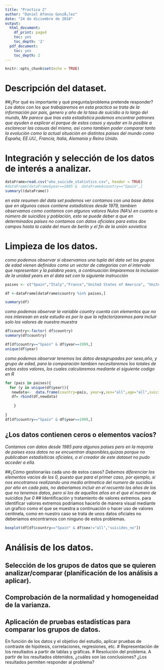 ```yaml
---
title: "Practica 2"
author: "Daniel Afonso GonzÃ¡lez"
date: "24 de diciembre de 2018"
output:
  html_document:
    df_print: paged
    toc: yes
    toc_depth: '2'
  pdf_document:
    toc: yes
    toc_depth: 2
---
```


```r
knitr::opts_chunk$set(echo = TRUE)
```

# Descripción del dataset. 
##¿Por qué es importante y qué pregunta/problema pretende responder?
_Los datos con los que trabajaremos en esta practica se trata de la información por pais, genero y año de la tasa de suicidio a lo largo del mundo, Me parece que tras esta estadistica podemos encontrar patrones que ayuden a explicar el porque de estos casos y ayudar en lo posible a esclarecer las casuas del mismo, asi como tambien poder comparar tanto la evolución como la actual situación en distintos paises del mundo como España, EE.UU., Francia, Italia, Alemania y Reino Unido._

# Integración y selección de los datos de interés a analizar.
```r
dataFrame=read.csv("who_suicide_statistics.csv", header = TRUE)
#dataFrame[dataFrame$year==2005 &  dataFrame$country=="Spain",]
summary((dataFrame))

```
_en este resumen del data set podemos ver contamos con una base datos que en algunos casos contiene estadisticas desde 1979, tambien observamos como contamos con algunos valores Nulos (NA's) en cuanto a número de suicidios y población, esto se puede deber a que en determinados paises no contamos con datos oficiales para estos dos campos hasta la caida del muro de berlin y el fin de la unión sovietica_

# Limpieza de los datos.

_como podemos observar si observamos una tupla del data set los grupos de edad vienen definidos como un vector de categorias con el intervalo que representan y la palabra years, a continuación limpiaremos la inclusion de la unidad years en el data set con la siguiente instrucción_
```r
paises <- c("Spain","Italy","France","United States of America", "United Kingdom","Germany")

df <-dataFrame[dataFrame$country %in% paises,]

summary(df)
```
_como podemos observar la variable country cuenta con elementos que no nos interesan en este estudio es por lo que la refactorizaremos para incluir solo los valores de nuestra muestra_
```r
df$country<-factor( df$country)
summary(df$country)

df[df$country=="Spain" & df$year==1999,]
unique(df$year)
```
_como podemos observar tenemos los datos desagrupados por sexo,año, y grupo de edad, para la comparación tambien necesitaremos los totales de estos estos valores, los cuales calcularemos mediante el siguiente codigo en R_

```r
for (pais in paises){
  for (y in unique(df$year)){
   newdata<-  data.frame(country=pais, year=y,sex="all",age="all",suicides_no=sum(df[df$country==pais & df$year==y,"suicides_no"]),population=sum(df[df$country==pais & df$year==y,"population"]))
   df= rbind(df,newdata)
    
    }
  
}
df[df$country=="Spain" & df$year==1999,]

```

## ¿Los datos contienen ceros o elementos vacíos?
_Contamos con datos desde 1985 para algunos paises pero en la mayoria de paises esos datos no se encuentran disponibles,quizas porque no publicaban estadisiticas oficiales, o el creador de este dataset no pudo acceder a ella._

##¿Cómo gestionarías cada uno de estos casos?
_Debemos diferenciar los elementos vacios de los 0, puesto que para el primer caso, por ejemplo, si nos encotramos realizando una media aritmetica del numero de sucidios por año en cada pais, no deberiamos incluir en el recuento los años de los que no tenemos datos, pero si los de aquellos años en el que el numero de suicidios fue 0_
## Identificación y tratamiento de valores extremos.
para identificar valores extremos podriamos hacerlo de manera visual mediante un grafico como el que se muestra a continuación o hacer uso de valores centinela, como en nuestro caso se trata de unos datos oficiales no deberiamos encontrarnos con ninguno de estos problemas.

```r
boxplot(df[df$country=="Spain" & df$sex!="all","suicides_no"])
```
# Análisis de los datos.


## Selección de los grupos de datos que se quieren analizar/comparar (planificación de los análisis a aplicar).
## Comprobación de la normalidad y homogeneidad de la varianza.
## Aplicación de pruebas estadísticas para comparar los grupos de datos.
En función de los datos y el objetivo del estudio, aplicar pruebas de contraste de hipótesis, correlaciones, regresiones, etc.
# Representación de los resultados a partir de tablas y gráficas.
# Resolución del problema.
A partir de los resultados obtenidos, ¿cuáles son las conclusiones? ¿Los resultados permiten responder al problema?
